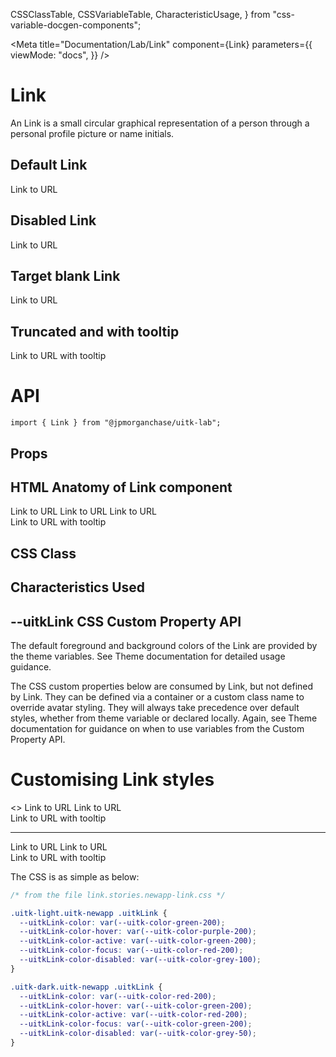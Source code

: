   CSSClassTable,
  CSSVariableTable,
  CharacteristicUsage,
} from "css-variable-docgen-components";

<Meta
  title="Documentation/Lab/Link"
  component={Link}
  parameters={{
    viewMode: "docs",
  }}
/>

# Link

An Link is a small circular graphical representation of a person through a personal profile picture or name initials.

## Default Link

<Canvas>
  <Story name="Default Link" decorators={[withFlexGap]}>
    <Link href="https://www.google.com">Link to URL</Link>
  </Story>
</Canvas>

## Disabled Link

<Canvas>
  <Story name="Disabled Link" decorators={[withFlexGap]}>
    <Link href="https://www.google.com" disabled>
      Link to URL
    </Link>
  </Story>
</Canvas>

## Target blank Link

<Canvas>
  <Story name="Target blank Link" decorators={[withFlexGap]}>
    <Link href="https://www.google.com" target="_blank">
      Link to URL
    </Link>
  </Story>
</Canvas>

## Truncated and with tooltip

<Canvas>
  <Story name="Truncated and with tooltip Link" decorators={[withFlexGap]}>
    <div style={{ width: 50 }}>
      <Link truncate={true} maxRows={1} href="https://www.google.com">
        Link to URL with tooltip
      </Link>
    </div>
  </Story>
</Canvas>

# API

```
import { Link } from "@jpmorganchase/uitk-lab";
```

## Props

<ArgsTable of={Link} />

## HTML Anatomy of Link component

<Canvas>
  <ComponentAnatomy showLegend>
    <Link href="https://www.google.com">Link to URL</Link>
  </ComponentAnatomy>
  <ComponentAnatomy showLegend>
    <Link href="https://www.google.com" disabled>
      Link to URL
    </Link>
  </ComponentAnatomy>
  <ComponentAnatomy showLegend>
    <Link href="https://www.google.com" target="_blank">
      Link to URL
    </Link>
  </ComponentAnatomy>
  <ComponentAnatomy showLegend>
    <div style={{ width: 50 }}>
      <Link truncate={true} maxRows={1} href="https://www.google.com">
        Link to URL with tooltip
      </Link>
    </div>
  </ComponentAnatomy>
</Canvas>

## CSS Class

<CSSClassTable of={Link} />

## Characteristics Used

<CharacteristicUsage of={Link} />

## --uitkLink CSS Custom Property API

The default foreground and background colors of the Link are provided by the theme variables. See Theme documentation for detailed usage guidance.

The CSS custom properties below are consumed by Link, but not defined by Link. They can be defined via a container or
a custom class name to override avatar styling. They will always take precedence over default styles, whether from theme variable
or declared locally. Again, see Theme documentation for guidance on when to use variables from the Custom Property API.

<CSSVariableTable of={Link} />

# Customising Link styles

<Canvas>
  <Story name="Custom Link Styling" decorators={[withFlexGap]}>
    <>
      <ToolkitProvider theme={["light", "newapp"]}>
        <Link href="https://www.google.com">Link to URL</Link>
      </ToolkitProvider>
      <ToolkitProvider theme={["light", "newapp"]}>
        <Link href="https://www.google.com" disabled>
          Link to URL
        </Link>
      </ToolkitProvider>
      <ToolkitProvider theme={["light", "newapp"]}>
        <div style={{ width: 50 }}>
          <Link truncate={true} maxRows={1} href="https://www.google.com">
            Link to URL with tooltip
          </Link>
        </div>
      </ToolkitProvider>
      <hr />
      <ToolkitProvider theme={["dark", "newapp"]}>
        <Link href="https://www.google.com">Link to URL</Link>
      </ToolkitProvider>
      <ToolkitProvider theme={["dark", "newapp"]}>
        <Link href="https://www.google.com" disabled>
          Link to URL
        </Link>
      </ToolkitProvider>
      <ToolkitProvider theme={["dark", "newapp"]}>
        <div style={{ width: 50 }}>
          <Link truncate={true} maxRows={1} href="https://www.google.com">
            Link to URL with tooltip
          </Link>
        </div>
      </ToolkitProvider>
    </>
  </Story>
</Canvas>

The CSS is as simple as below:

```css
/* from the file link.stories.newapp-link.css */

.uitk-light.uitk-newapp .uitkLink {
  --uitkLink-color: var(--uitk-color-green-200);
  --uitkLink-color-hover: var(--uitk-color-purple-200);
  --uitkLink-color-active: var(--uitk-color-green-200);
  --uitkLink-color-focus: var(--uitk-color-red-200);
  --uitkLink-color-disabled: var(--uitk-color-grey-100);
}

.uitk-dark.uitk-newapp .uitkLink {
  --uitkLink-color: var(--uitk-color-red-200);
  --uitkLink-color-hover: var(--uitk-color-green-200);
  --uitkLink-color-active: var(--uitk-color-red-200);
  --uitkLink-color-focus: var(--uitk-color-green-200);
  --uitkLink-color-disabled: var(--uitk-color-grey-50);
}
```

